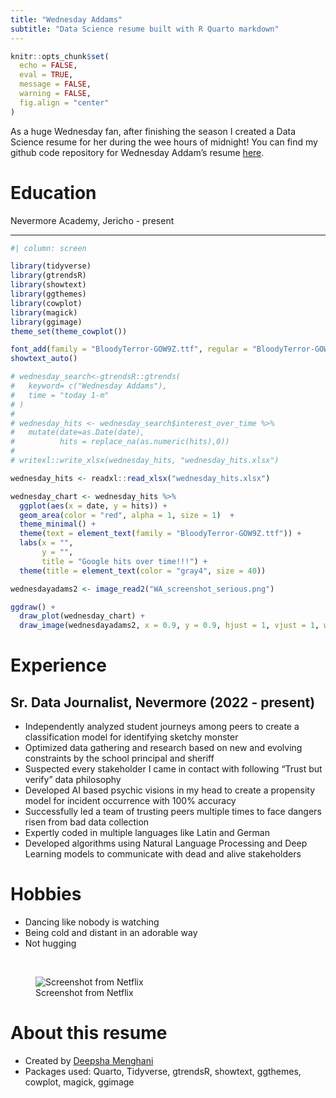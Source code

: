 ```yaml
---
title: "Wednesday Addams"
subtitle: "Data Science resume built with R Quarto markdown"
---
```


```r
knitr::opts_chunk$set(
  echo = FALSE,
  eval = TRUE,
  message = FALSE,
  warning = FALSE,
  fig.align = "center"
)
```

::: callout-note
As a huge Wednesday fan, after finishing the season I created a Data Science resume for her during the wee hours of midnight! You can find my github code repository for Wednesday Addam's resume [here](https://github.com/deepshamenghani/Wednesday_Addams_resume_quarto/).
:::

# Education

Nevermore Academy, Jericho - present

<hr>

```r
#| column: screen

library(tidyverse)
library(gtrendsR)
library(showtext)
library(ggthemes)
library(cowplot)
library(magick)
library(ggimage)
theme_set(theme_cowplot())

font_add(family = "BloodyTerror-GOW9Z.ttf", regular = "BloodyTerror-GOW9Z.ttf")
showtext_auto()

# wednesday_search<-gtrendsR::gtrends(
#   keyword= c("Wednesday Addams"),
#   time = "today 1-m"
# )
# 
# wednesday_hits <- wednesday_search$interest_over_time %>% 
#   mutate(date=as.Date(date),
#          hits = replace_na(as.numeric(hits),0))
# 
# writexl::write_xlsx(wednesday_hits, "wednesday_hits.xlsx")

wednesday_hits <- readxl::read_xlsx("wednesday_hits.xlsx")

wednesday_chart <- wednesday_hits %>% 
  ggplot(aes(x = date, y = hits)) +
  geom_area(color = "red", alpha = 1, size = 1)  + 
  theme_minimal() +
  theme(text = element_text(family = "BloodyTerror-GOW9Z.ttf")) +
  labs(x = "", 
       y = "",
       title = "Google hits over time!!!") +
  theme(title = element_text(color = "gray4", size = 40))  

wednesdayadams2 <- image_read2("WA_screenshot_serious.png")

ggdraw() +
  draw_plot(wednesday_chart) +
  draw_image(wednesdayadams2, x = 0.9, y = 0.9, hjust = 1, vjust = 1, width = 0.13, height = 0.4) 

```

# Experience

## Sr. Data Journalist, Nevermore (2022 - present)

-   Independently analyzed student journeys among peers to create a classification model for identifying sketchy monster
-   Optimized data gathering and research based on new and evolving constraints by the school principal and sheriff
-   Suspected every stakeholder I came in contact with following "Trust but verify" data philosophy
-   Developed AI based psychic visions in my head to create a propensity model for incident occurrence with 100% accuracy 
-   Successfully led a team of trusting peers multiple times to face dangers risen from bad data collection
-   Expertly coded in multiple languages like Latin and German
-   Developed algorithms using Natural Language Processing and Deep Learning models to communicate with dead and alive stakeholders

# Hobbies

-   Dancing like nobody is watching
-   Being cold and distant in an adorable way
-   Not hugging

<br>

![Screenshot from Netflix](WA_screenshot_smile.png)

# About this resume

-   Created by [Deepsha Menghani](https://deepshamenghani.quarto.pub/dmenghani/)
-   Packages used: Quarto, Tidyverse, gtrendsR, showtext, ggthemes, cowplot, magick, ggimage
